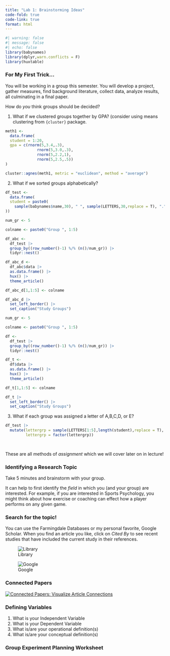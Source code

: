 ```yaml
---
title: "Lab 1: Brainstorming Ideas"
code-fold: true
code-link: true
format: html
---
```


```r
#| warning: false
#| message: false
#| echo: false
library(babynames)
library(dplyr,warn.conflicts = F)
library(huxtable)
```

### For My First Trick...

You will be working in a group this semester. You will develop a project, gather measures, find background literature, collect data, analyze results, all culminating in a final paper.

How do *you* think groups should be decided?

1.  What if we clustered groups together by GPA? (consider using means clustering from `{cluster}` package.

```r
meth1 <- 
  data.frame(
  student = 1:20,
  gpa = c(rnorm(5,3.4,.3),
              rnorm(5,3.0,.3),
              rnorm(5,2.2,1),
              rnorm(5,2.5,.5))
) 

cluster::agnes(meth1, metric = "euclidean", method = "average")
```

2.  What if we sorted groups alphabetically?

```r
df_test <- 
  data.frame(
  student = paste0(
    sample(babynames$name,30), " ", sample(LETTERS,30,replace = T), "."
))

num_gr <- 5

colname <- paste0("Group ", 1:5)

df_abc <- 
  df_test |> 
  group_by((row_number()-1) %/% (n()/num_gr)) |> 
  tidyr::nest()

df_abc_d <- 
  df_abc$data |> 
  as.data.frame() |> 
  hux() |> 
  theme_article()

df_abc_d[1,1:5] <- colname

df_abc_d |> 
  set_left_border() |> 
  set_caption("Study Groups")

```

```r

num_gr <- 5

colname <- paste0("Group ", 1:5)

df <- 
  df_test |> 
  group_by((row_number()-1) %/% (n()/num_gr)) |> 
  tidyr::nest()

df_t <- 
  df$data |> 
  as.data.frame() |> 
  hux() |> 
  theme_article()

df_t[1,1:5] <- colname

df_t |> 
  set_left_border() |> 
  set_caption("Study Groups")
```

3.  What if each group was assigned a letter of A,B,C,D, or E?

```r
df_test |> 
  mutate(lettergrp = sample(LETTERS[1:5],length(student),replace = T),
         lettergrp = factor(lettergrp))

  
```

These are all methods of *assignment* which we will cover later on in lecture!

### Identifying a Research Topic

Take 5 minutes and brainstorm with your group.

It can help to first identify the *field* in which you (and your group) are interested. For example, if you are interested in Sports Psychology, you might think about how exercise or coaching can effect how a player performs on any given game.

### Search for the topic!

You can use the Farmingdale Databases or my personal favorite, Google Scholar. When you find an article you like, click on *Cited By* to see recent studies that have included the current study in their references.

<div>

::: {#fig-articles layout-ncol="2"}
![Library](images/library.png){#fig-library}

![Google](images/google.png){#fig-google}
:::

### Connected Papers

[![Connected Papers: Visualize Article Connections](images/Screenshot%202023-04-11%20at%2010.22.06%20PM.png){fig-alt="An image of a network graph depicting article similarity"}](https://www.connectedpapers.com/main/b7a8960d501fa31844d217c49618f1f7ce8fd480/Punctuation-in-text-messages-may-convey-abruptness.-Period/graph)

### Defining Variables

1.  What is your Independent Variable
2.  What is your Dependent Variable
3.  What is/are your operational definition(s)
4.  What is/are your conceptual definition(s)

### Group Experiment Planning Worksheet
